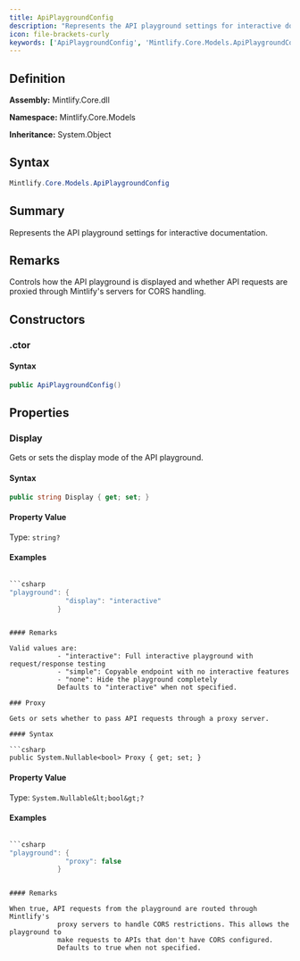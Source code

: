 ```yaml
---
title: ApiPlaygroundConfig
description: "Represents the API playground settings for interactive documentation."
icon: file-brackets-curly
keywords: ['ApiPlaygroundConfig', 'Mintlify.Core.Models.ApiPlaygroundConfig', 'Mintlify.Core.Models', 'class', 'System.Object']
---
```


## Definition

**Assembly:** Mintlify.Core.dll

**Namespace:** Mintlify.Core.Models

**Inheritance:** System.Object

## Syntax

```csharp
Mintlify.Core.Models.ApiPlaygroundConfig
```

## Summary

Represents the API playground settings for interactive documentation.

## Remarks

Controls how the API playground is displayed and whether API requests
            are proxied through Mintlify's servers for CORS handling.

## Constructors

### .ctor

#### Syntax

```csharp
public ApiPlaygroundConfig()
```

## Properties

### Display

Gets or sets the display mode of the API playground.

#### Syntax

```csharp
public string Display { get; set; }
```

#### Property Value

Type: `string?`

#### Examples

```csharp

```csharp
"playground": {
              "display": "interactive"
            }
```

```

#### Remarks

Valid values are:
            - "interactive": Full interactive playground with request/response testing
            - "simple": Copyable endpoint with no interactive features
            - "none": Hide the playground completely
            Defaults to "interactive" when not specified.

### Proxy

Gets or sets whether to pass API requests through a proxy server.

#### Syntax

```csharp
public System.Nullable<bool> Proxy { get; set; }
```

#### Property Value

Type: `System.Nullable&lt;bool&gt;?`

#### Examples

```csharp

```csharp
"playground": {
              "proxy": false
            }
```

```

#### Remarks

When true, API requests from the playground are routed through Mintlify's
            proxy servers to handle CORS restrictions. This allows the playground to
            make requests to APIs that don't have CORS configured.
            Defaults to true when not specified.

